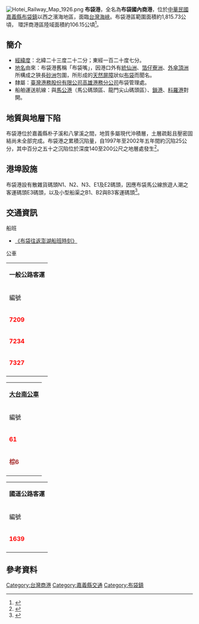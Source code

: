 {{Infobox Port
| name = 布袋港<br><small>Budai Port
| image = 布袋澎湖輪 - panoramio.jpg
| imagesize = 
| caption = 
| country =  {{ROC-TW}}
| location = {{ROC-TW}} [[嘉義縣|嘉義縣]][[布袋鎮|布袋鎮]]
| coordinates = {{coord|23|22|N|120|7|E}}
| locode=TWBDA 
| opened = 
| operated = [[臺灣港務股份有限公司高雄港務分公司|臺灣港務股份有限公司高雄港務分公司]]
| owner = {{ROC|交通部}}
| type = [[商港|商港]]
| sizewater =
| sizeland = 
| size =
| berths =
| wharfs = 5座 
| piers = 
| employees =
| leadershiptitle =
| leader =
| blankdetailstitle1 =
| blankdetails1 =
| blankdetailstitle2 =
| blankdetails2 =
| blankdetailstitle3 =
| blankdetails3 =
| arrivals =
| cargotonnage =
| containervolume =
| cargovalue =
| passengertraffic =
| revenue =
| profit =
| blankstatstitle1 =
| blankstats1 =
| blankstatstitle2 =
| blankstats2 =
| blankstatstitle3 =
| blankstats3 =
| blankstatstitle4 =
| blankstats4 =
| website = 
}}
[[File:Hotei_Railway_Map_1926.png|thumb]]
'''布袋港'''，全名為'''布袋國內商港'''，位於[[中華民國|中華民國]][[嘉義縣|嘉義縣]][[布袋鎮|布袋鎮]]以西之濱海地區，面臨[[台灣海峽|台灣海峽]]。布袋港區範圍面積約1,815.73公頃，
環評商港區陸域面積約106.15公頃<ref>{{Cite web |url=http://doc.epa.gov.tw/IFDEWebBBS_EPA/Download.ashx?Guid=bca75316-9413-4d9d-a4e4-783647816ea6&type=%E5%A6%82%E4%B8%BB%E6%97%A8.pdf |title=《布袋國內商港整體規劃環境影響評估報告書第三次變更內容對照表》臺灣環保署2018年 |accessdate=2019-06-03 |archive-date=2019-08-06 |archive-url=https://web.archive.org/web/20190806005553/http://doc.epa.gov.tw/IFDEWebBBS_EPA/Download.ashx?Guid=bca75316-9413-4d9d-a4e4-783647816ea6&type=%E5%A6%82%E4%B8%BB%E6%97%A8.pdf |dead-url=no }}</ref>。

== 簡介 ==
*[[經緯度|經緯度]]：北緯二十三度二十二分；東經一百二十度七分。
*[[地名|地名]]由來：布袋港舊稱「布袋嘴」，因港口外有[[統仙洲|統仙洲]]、[[箔仔寮洲|箔仔寮洲]]、[[外傘頂洲|外傘頂洲]]所構成之狹長[[砂洲|砂洲]]包圍，所形成的[[天然屏障|天然屏障]]狀似[[手提包|布袋]]而聞名。
*隸屬：[[臺灣港務股份有限公司高雄港務分公司|臺灣港務股份有限公司高雄港務分公司]]布袋管理處。
*船舶運送航線：與[[馬公港|馬公港]]（馬公碼頭區、龍門尖山碼頭區）、[[鎖港|鎖港]]、[[料羅港|料羅港]]對開。

== 地質與地層下陷 == 
布袋港位於嘉義縣朴子溪和八掌溪之間，地質多屬現代沖積層，土層疏鬆且壓密固結尚未全部完成。布袋港之累積沉陷量，自1997年至2002年五年間約沉陷25公分，其中百分之五十之沉陷位於深度140至200公尺之地層處發生<ref>{{Cite web |url=http://www.tsoe.org.tw/downloads/thesis/2002E9.pdf |title=陳志芳、賴聖耀《布袋港地下水位及地層下陷監測研究》交通部運輸研究所港灣研究中心 |accessdate=2019-06-03 |archive-date=2019-06-03 |archive-url=https://web.archive.org/web/20190603051320/http://www.tsoe.org.tw/downloads/thesis/2002E9.pdf |dead-url=no }}</ref>。

== 港埠設施 == 
布袋港設有散雜貨碼頭N1、N2、N3、E1及E2碼頭，因應布袋馬公線旅遊人潮之客運碼頭E3碼頭，以及小型船渠之B1、B2與B3客運碼頭<ref>{{Cite web |url=https://kh.twport.com.tw/chinese/cp.aspx?n=78E7CBCFCFF052AA&s=07B18ADCB10DE9A1 |title=臺灣港務股份有限公司高雄港務分公司-布袋管理處 |accessdate=2019-06-03 |archive-date=2020-08-03 |archive-url=https://web.archive.org/web/20200803171833/https://kh.twport.com.tw/Chinese/cp.aspx?n=78E7CBCFCFF052AA |dead-url=no }}</ref>。

== 交通資訊 ==
;船班
* [http://60.249.177.142/KHBS/BDWeb.aspx  《布袋往返澎湖船班時刻》] {{Wayback|url=http://60.249.177.142/KHBS/BDWeb.aspx |date=20190507223929 }} 

;公車
{|class="wikitable" width="55%" align="center"
|-align=center bgcolor=#FFFFFF
|colspan=6|'''一般公路客運'''
|-
!編號
!經營業者
!起站
!經由
!迄站
|-
|'''<font color="red">7209</font>'''||[[嘉義客運|嘉義客運]]||嘉義||朴子||布袋商港(J線)
|-
|'''<font color="red">7234</font>'''||[[嘉義客運|嘉義客運]]||朴子||過溝||布袋
|-
|'''<font color="red">7327</font>'''||[[嘉義縣公車|嘉義縣公車]]||大雅站||朴子||布袋
|-
|}
{|class="wikitable" width="55%" align="center"
|-align=center bgcolor=#FFFFFF
|colspan=6|'''[[大台南公車|大台南公車]]'''
|-
!編號
!經營業者
!起站
!經由
!迄站
|-
|'''<font color="red">61</font>'''||[[新營客運|新營客運]]||新營||鹽水、布袋商港、北門水晶教堂||台灣鹽博物館
|-
|'''<font color=#a52a2a>棕6</font>'''||[[新營客運|新營客運]]||新營||鹽水、義竹、前東港||布袋遊客中心／布袋商港
|-
|}
{|class="wikitable" width="55%" align="center"
|-align=center bgcolor=#FFFFFF
|colspan=5|'''國道公路客運'''
|-
!編號
!經營業者
!起站
!經由
!迄站
|-
|'''<font color="red">1639</font>'''||<!-- 注释出：[[File:Ubus_logo.jpg|80px]] -->[[統聯客運|統聯客運]]||布袋||太保、朴子、東石||台北
|-
|}

== 參考資料 ==
{{reflist}}

{{台灣商港}}
{{臺灣總督府交通局}}

[[Category:台灣商港|Category:台灣商港]]
[[Category:嘉義縣交通|Category:嘉義縣交通]]
[[Category:布袋鎮|Category:布袋鎮]]